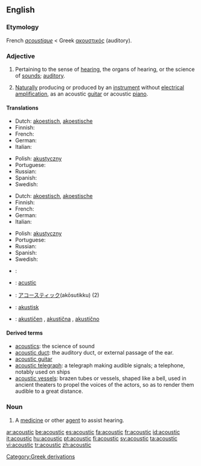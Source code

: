 ==English==

===Etymology===
French ''[[acoustique]]'' < Greek [[ακουστικός]] (auditory).

===Adjective===
{{en-adj|-}}

# Pertaining to the sense of [[hearing]], the organs of hearing, or the science of [[sounds]]; [[auditory]].
# {{music}} [[Naturally]] producing or produced by an [[instrument]] without [[electrical]] [[amplification]], as an acoustic [[guitar]] or acoustic [[piano]].

====Translations====
{{trans-top|pertaining to hearing or the science of sounds}}
* Dutch: [[akoestisch]], [[akoestische]]
* Finnish: {{t-|fi|akustinen}}
* French: {{t+|fr|acoustique}}
* German: {{t+|de|akustisch}}
* Italian: {{t-|it|acustico}}
{{trans-mid}}
* Polish: [[akustyczny]]
* Portuguese: {{t+|pt|acústico}}
* Russian: {{t+|ru|акустический|tr=akustíčeskij|sc=Cyrl}}
* Spanish: {{t+|es|acústico}}
* Swedish: {{t|sv|akustisk}}
{{trans-bottom}}

{{trans-top|producing or produced without electrical amplification}}
* Dutch: [[akoestisch]], [[akoestische]]
* Finnish: {{t-|fi|akustinen}}
* French: {{t+|fr|acoustique}}
* German: {{t+|de|akustisch}}
* Italian: {{t-|it|acustico}}
{{trans-mid}}
* Polish: [[akustyczny]]
* Portuguese: {{t+|pt|acústico}}
* Russian: {{t+|ru|акустический|tr=akustíčeskij|sc=Cyrl}}
* Spanish: {{t+|es|acústico}}
* Swedish: {{t|sv|akustisk}}
{{trans-bottom}}

{{ttbc-top}}
* {{ttbc|Croatian}}: {{t-|hr|akustičan}}
* {{ttbc|Interlingua}}: [[acustic]]
* {{ttbc|Japanese}}: [[アコースティック]](akōsutikku) (2)
* {{ttbc|Norwegian}}: [[akustisk]]
* {{ttbc|Slovene}}: [[akustičen]] {{m}}, [[akustična]] {{f}}, [[akustično]] {{n}}
{{ttbc-bottom}}

====Derived terms====
* [[acoustics]]: the science of sound
* [[acoustic duct]]: the auditory duct, or external passage of the ear.
* [[acoustic guitar]]
* [[acoustic telegraph]]: a telegraph making audible signals; a telephone, notably used on ships
* [[acoustic vessels]]: brazen tubes or vessels, shaped like a bell, used in ancient theaters to propel the voices of the actors, so as to render them audible to a great distance.

===Noun===
{{en-noun}}

# {{medicine}} A [[medicine]] or other [[agent]] to assist hearing.

[[Category:Greek derivations]]

[[ar:acoustic]]
[[be:acoustic]]
[[es:acoustic]]
[[fa:acoustic]]
[[fr:acoustic]]
[[id:acoustic]]
[[it:acoustic]]
[[hu:acoustic]]
[[pt:acoustic]]
[[fi:acoustic]]
[[sv:acoustic]]
[[ta:acoustic]]
[[vi:acoustic]]
[[tr:acoustic]]
[[zh:acoustic]]